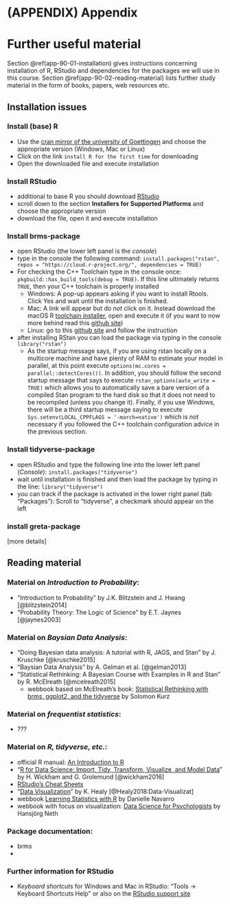 # (APPENDIX) Appendix {-} 

# Further useful material {#app-90-further-material}

Section \@ref(app-90-01-installation) gives instructions concerning installation of R, RStudio and dependencies for the packages we will use in this course. Section \@ref(app-90-02-reading-material) lists further study material in the form of books, papers, web resources etc.

## Installation issues {#app-90-01-installation}

### Install (base) R

- Use the [cran mirror of the university of Goettingen](https://ftp.gwdg.de/pub/misc/cran/) and choose the appropriate version (Windows, Mac or Linux)
- Click on the link `install R for the first time` for downloading
- Open the downloaded file and execute installation

### Install RStudio

- additional to base R you should download [RStudio](https://rstudio.com/products/rstudio/download/)
- scroll down to the section **Installers for Supported Platforms** and choose the appropriate version
- download the file, open it and execute installation

### Install brms-package

- open RStudio (the lower left panel is the *console*)
- type in the console the following command: `install.packages("rstan", repos = "https://cloud.r-project.org/", dependencies = TRUE)`
- For checking the C++ Toolchain type in the console once: `pkgbuild::has_build_tools(debug = TRUE)`. If this line ultimately returns `TRUE`, then your C++ toolchain is properly installed 
  - Windows: A pop-up appears asking if you want to install Rtools. Click Yes and wait until the installation is finished.
  - Mac: A link will appear but do *not* click on it. Instead download the macOS R [toolchain installer](https://github.com/rmacoslib/r-macos-rtools/releases/tag/v3.0.0), open and execute it (if you want to now more behind read this [github site](https://github.com/rmacoslib/r-macos-rtools#how-do-i-use-the-installer))
  - Linux: go to this [github site](https://github.com/stan-dev/rstan/wiki/Installing-RStan-on-Linux) and follow the instruction
- after installing RStan you can load the package via typing in the console `library("rstan")`
  - As the startup message says, if you are using rstan locally on a multicore machine and have plenty of RAM to estimate your model in parallel, at this point execute `options(mc.cores = parallel::detectCores())`. In addition, you should follow the second startup message that says to execute `rstan_options(auto_write = TRUE)` which allows you to automatically save a bare version of a compiled Stan program to the hard disk so that it does not need to be recompiled (unless you change it). Finally, if you use Windows, there will be a third startup message saying to execute `Sys.setenv(LOCAL_CPPFLAGS = '-march=native')` which is *not* necessary if you followed the C++ toolchain configuration advice in the previous section.

### Install tidyverse-package

- open RStudio and type the following line into the lower left panel (*Console*): `install.packages("tidyverse")`
- wait until installation is finished and then load the package by typing in the line: `library("tidyverse")`
- you can track if the package is activated in the lower right panel (tab "Packages"): Scroll to "tidyverse", a checkmark should appear on the left

### install greta-package
[more details]

## Reading material {#app-90-02-reading-material}

### Material on *Introduction to Probability*:

- "Introduction to Probability" by J.K. Blitzstein and J. Hwang [@blitzstein2014]
- "Probability Theory: The Logic of Science" by E.T. Jaynes [@jaynes2003]

### Material on *Baysian Data Analysis*:

- "Doing Bayesian data analysis: A tutorial with R, JAGS, and Stan" by J. Kruschke [@kruschke2015] 
- "Baysian Data Analysis" by A. Gelman et al. [@gelman2013]
- "Statistical Rethinking: A Bayesian Course with Examples in R and Stan" by R. McElreath [@mcelreath2015]
  -  webbook based on McElreath's book: [Statistical Rethinking with brms, ggplot2, and the tidyverse](https://bookdown.org/ajkurz/Statistical_Rethinking_recoded/) by Solomon Kurz

### Material on *frequentist statistics*:

- ???

### Material on *R, tidyverse, etc.*:
  
- official R manual: [An Introduction to R](https://colinfay.me/intro-to-r/)
- "[R for Data Science: Import, Tidy, Transform, Visualize, and Model Data](https://r4ds.had.co.nz)" by H. Wickham and G. Grolemund [@wickham2016]
- [RStudio's Cheat Sheets](https://rstudio.com/resources/cheatsheets/)
- "[Data Visualization](https://socviz.co)" by K. Healy [@Healy2018:Data-Visualizat]
- webbook [Learning Statistics with R](https://learningstatisticswithr.com) by Danielle Navarro
- webbook with focus on visualization: [Data Science for Psychologists](https://bookdown.org/hneth/ds4psy/) by Hansjörg Neth

### Package documentation:

- brms
- 

### Further information for RStudio

- *Keyboard shortcuts* for Windows and Mac in RStudio: "Tools -> Keyboard Shortcuts Help" or also on the [RStudio support site](https://support.rstudio.com/hc/en-us/articles/200711853-Keyboard-Shortcuts)